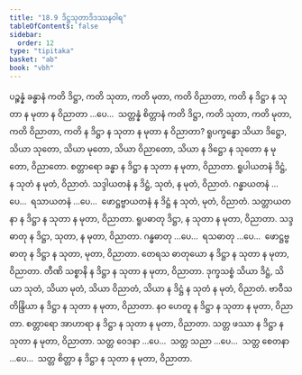 ```yaml
---
title: "18.9 ဒိဋ္ဌသုတာဒိဒဿနဝါရ"
tableOfContents: false
sidebar:
  order: 12
type: "tipitaka"
basket: "ab"
book: "vbh"
---
```



<DynamicBreadcrumb />

<Division number="1036" book="vbh">

<Paragraph number="3208" book="vbh">
ပဉ္စန္နံ ခန္ဓာနံ ကတိ ဒိဋ္ဌာ, ကတိ သုတာ, ကတိ မုတာ, ကတိ ဝိညာတာ, ကတိ န ဒိဋ္ဌာ န သုတာ န မုတာ န ဝိညာတာ …ပေ…  သတ္တန္နံ စိတ္တာနံ ကတိ ဒိဋ္ဌာ, ကတိ သုတာ, ကတိ မုတာ, ကတိ ဝိညာတာ, ကတိ န ဒိဋ္ဌာ န သုတာ န မုတာ န ဝိညာတာ?
</Paragraph>

</Division>
<Division number="1037" book="vbh">

<Paragraph number="3209" book="vbh">
ရူပက္ခန္ဓော သိယာ ဒိဋ္ဌော, သိယာ သုတော, သိယာ မုတော, သိယာ ဝိညာတော, သိယာ န ဒိဋ္ဌော န သုတော န မုတော, ဝိညာတော. စတ္တာရော ခန္ဓာ န ဒိဋ္ဌာ န သုတာ န မုတာ, ဝိညာတာ.
</Paragraph>

<Paragraph number="3210" book="vbh">
ရူပါယတနံ ဒိဋ္ဌံ, န သုတံ န မုတံ, ဝိညာတံ. သဒ္ဒါယတနံ န ဒိဋ္ဌံ, သုတံ, န မုတံ, ဝိညာတံ. ဂန္ဓာယတနံ …ပေ…  ရသာယတနံ …ပေ…  ဖောဋ္ဌဗ္ဗာယတနံ န ဒိဋ္ဌံ န သုတံ, မုတံ, ဝိညာတံ. သတ္တာယတနာ န ဒိဋ္ဌာ န သုတာ န မုတာ, ဝိညာတာ.
</Paragraph>

<Paragraph number="3211" book="vbh">
ရူပဓာတု ဒိဋ္ဌာ, န သုတာ န မုတာ, ဝိညာတာ. သဒ္ဒဓာတု န ဒိဋ္ဌာ, သုတာ, န မုတာ, ဝိညာတာ. ဂန္ဓဓာတု …ပေ…  ရသဓာတု …ပေ…  ဖောဋ္ဌဗ္ဗဓာတု န ဒိဋ္ဌာ န သုတာ, မုတာ, ဝိညာတာ. တေရသ ဓာတုယော န ဒိဋ္ဌာ န သုတာ န မုတာ, ဝိညာတာ.
</Paragraph>

<Paragraph number="3212" book="vbh">
တီဏိ သစ္စာနိ န ဒိဋ္ဌာ န သုတာ န မုတာ, ဝိညာတာ. ဒုက္ခသစ္စံ သိယာ ဒိဋ္ဌံ, သိယာ သုတံ, သိယာ မုတံ, သိယာ ဝိညာတံ, သိယာ န ဒိဋ္ဌံ န သုတံ န မုတံ, ဝိညာတံ.
</Paragraph>

<Paragraph number="3213" book="vbh">
ဗာဝီသတိန္ဒြိယာ န ဒိဋ္ဌာ န သုတာ န မုတာ, ဝိညာတာ. နဝ ဟေတူ န ဒိဋ္ဌာ န သုတာ န မုတာ, ဝိညာတာ. စတ္တာရော အာဟာရာ န ဒိဋ္ဌာ န သုတာ န မုတာ, ဝိညာတာ. သတ္တ ဖဿာ န ဒိဋ္ဌာ န သုတာ န မုတာ, ဝိညာတာ. သတ္တ ဝေဒနာ …ပေ…  သတ္တ သညာ …ပေ…  သတ္တ စေတနာ …ပေ…  သတ္တ စိတ္တာ န ဒိဋ္ဌာ န သုတာ န မုတာ, ဝိညာတာ.
</Paragraph>
</Division>